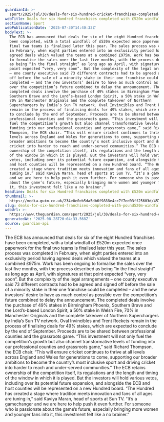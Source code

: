 ```yaml
---
guardianId: >-
  sport/2025/jul/30/deals-for-six-hundred-cricket-franchises-completed-with-520m-windfall-expected
webTitle: Deals for six Hundred franchises completed with £520m windfall expected
sectionName: Sport
webPublicationDate: '2025-07-30T14:40:33Z'
bodyText: >-
  The ECB has announced that deals for six of the eight Hundred franchises have
  been completed, with a total windfall of £520m expected once paperwork for the
  final two teams is finalised later this year. The sales process was completed
  in February, when eight parties entered into an exclusivity period having
  agreed deals which valued the teams at a combined £975m. Work has been ongoing
  to formalise the sales over the last five months, with the process described
  as being “in the final straight” as long ago as April, with signatures at that
  point expected “very, very soon”. But the complexity of the legal arrangements
  – one county executive said 73 different contracts had to be agreed and signed
  off before the sale of a minority stake in their one franchise could be
  completed – and the new investors’ desire to have as much control as possible
  over the competition’s future combined to delay the announcement. The
  completed deals involve the purchase of 49% stakes in Birmingham Phoenix,
  Southern Brave and the Lord’s-based London Spirit, a 50% stake in Welsh Fire,
  70% in Manchester Originals and the complete takeover of Northern
  Superchargers by India’s Sun TV network. Oval Invincibles and Trent Rockets
  remain in the process of finalising deals for 49% stakes, which are expected
  to conclude by the end of September. Proceeds are to be shared between
  professional counties and the grassroots game. “This investment will not only
  fuel the competition’s growth but also channel transformative levels of
  funding into our professional counties and grassroots game,” said Richard
  Thompson, the ECB chair. “This will ensure cricket continues to thrive at all
  levels across England and Wales for generations to come, supporting our
  broader ambitions to become the country’s most inclusive sport and driving
  cricket into harder to reach and under-served communities.” The ECB retains
  ownership of the competition itself, its regulations and the length and timing
  of the window in which it is played. But the investors will hold various
  vetos, including over its potential future expansion, and alongside the ECB
  and host counties will be represented on a new Hundred board. “The Hundred has
  created a stage where tradition meets innovation and fans of all ages are
  tuning in,” said Kaviya Maran, head of sports at Sun TV. “It’s a gamechanger
  and we are here to help push it even further. For someone who is passionate
  about the game’s future, especially bringing more women and younger fans into
  it, this investment felt like a no brainer.”
headline: Deals for six Hundred franchises completed with £520m windfall expected
thumbnail: >-
  https://media.guim.co.uk/234e0e0eb5da5db6f9888e4cc7f7ed03ff25603d/457_0_4727_3783/500.jpg
slug: deals-for-six-hundred-franchises-completed-with-pound520m-windfall-expected
webUrl: >-
  https://www.theguardian.com/sport/2025/jul/30/deals-for-six-hundred-cricket-franchises-completed-with-520m-windfall-expected
generatedAt: '2025-08-28T20:04:33.568Z'
source: guardian-api
---
```

The ECB has announced that deals for six of the eight Hundred franchises have been completed, with a total windfall of £520m expected once paperwork for the final two teams is finalised later this year. The sales process was completed in February, when eight parties entered into an exclusivity period having agreed deals which valued the teams at a combined £975m. Work has been ongoing to formalise the sales over the last five months, with the process described as being “in the final straight” as long ago as April, with signatures at that point expected “very, very soon”. But the complexity of the legal arrangements – one county executive said 73 different contracts had to be agreed and signed off before the sale of a minority stake in their one franchise could be completed – and the new investors’ desire to have as much control as possible over the competition’s future combined to delay the announcement. The completed deals involve the purchase of 49% stakes in Birmingham Phoenix, Southern Brave and the Lord’s-based London Spirit, a 50% stake in Welsh Fire, 70% in Manchester Originals and the complete takeover of Northern Superchargers by India’s Sun TV network. Oval Invincibles and Trent Rockets remain in the process of finalising deals for 49% stakes, which are expected to conclude by the end of September. Proceeds are to be shared between professional counties and the grassroots game. “This investment will not only fuel the competition’s growth but also channel transformative levels of funding into our professional counties and grassroots game,” said Richard Thompson, the ECB chair. “This will ensure cricket continues to thrive at all levels across England and Wales for generations to come, supporting our broader ambitions to become the country’s most inclusive sport and driving cricket into harder to reach and under-served communities.” The ECB retains ownership of the competition itself, its regulations and the length and timing of the window in which it is played. But the investors will hold various vetos, including over its potential future expansion, and alongside the ECB and host counties will be represented on a new Hundred board. “The Hundred has created a stage where tradition meets innovation and fans of all ages are tuning in,” said Kaviya Maran, head of sports at Sun TV. “It’s a gamechanger and we are here to help push it even further. For someone who is passionate about the game’s future, especially bringing more women and younger fans into it, this investment felt like a no brainer.”
